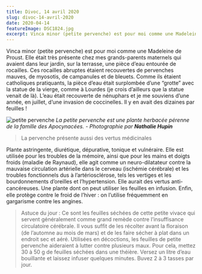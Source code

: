 ```yaml
---
title: Divoc, 14 avril 2020
slug: divoc-14-avril-2020
date: 2020-04-14
featureImage: DSC1824.jpg
excerpt: Vinca minor (petite pervenche) est pour moi comme une Madeleine de Proust...
---
```


Vinca minor (petite pervenche) est pour moi comme une Madeleine de Proust. Elle était très présente chez mes grands-parents maternels qui avaient dans leur jardin, sur la terrasse, une pièce d’eau entourée de rocailles. Ces rocailles abruptes étaient recouvertes de pervenches mauves, de myosotis, de campanules et de bleuets. Comme ils étaient catholiques pratiquants, la pièce d’eau était surplombée d’une “grotte” avec la statue de la vierge, comme à Lourdes (je crois d’ailleurs que la statue venait de là). L’eau était recouverte de nénuphars et je me souviens d’une année, en juillet, d’une invasion de coccinelles. Il y en avait des dizaines par feuilles !

![petite pervenche](DSC1824.jpg)
_La petite pervenche est une plante herbacée pérenne de la famille des Apocynacées. - Photographie par **Nathalie Hupin**_

> La pervenche présente aussi des vertus médicinales

Plante astringente, diurétique, dépurative, tonique et vulnéraire. Elle est utilisée pour les troubles de la mémoire, ainsi que pour les mains et doigts froids (maladie de Raynaud), elle agit comme un neuro-dilatateur contre la mauvaise circulation artérielle dans le cerveau (ischémie cérébrale) et les troubles fonctionnels dus à l’artériosclérose, tels les vertiges et les bourdonnements d’oreilles et l’hypertension. Elle aurait des vertus anti-cancéreuses. Une plante dont on peut utiliser les feuilles en infusion. Enﬁn, elle protège contre le froid de l’hiver : on l’utilise fréquemment en gargarisme contre les angines.

> Astuce du jour : Ce sont les feuilles séchées de cette petite vivace qui servent généralement comme grand remède contre l’insuffisance circulatoire cérébrale. Il vous sufﬁt de les récolter avant la ﬂoraison (de l’automne au mois de mars) et de les faire sécher à plat dans un endroit sec et aéré. Utilisées en décoctions, les feuilles de petite pervenche aideraient à lutter contre plusieurs maux. Pour cela, mettez 30 à 50 g de feuilles séchées dans une théière. Versez un litre d’eau bouillante et laissez infuser quelques minutes. Buvez 2 à 3 tasses par jour.
